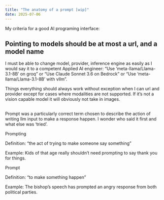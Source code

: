 ```yaml
---
title: "The anatomy of a prompt [wip]"
date: 2025-07-06
---
```


My criteria for a good AI programing interface:

## Pointing to models should be at most a url, and a model name
I must be able to change model, provider, inference engine as easily as I would say it to a competent Applied AI engineer: "Use 'meta-llama/Llama-3.1-8B' on groq" or "Use Claude Sonnet 3.6 on Bedrock" or "Use 'meta-llama/Llama-3.1-8B' with vllm".

Things everything should always work without exception when I can url and provider except for cases where modalities are not supported. If it's not a vision capable model it will obviously not take in images.

##

Prompt was a particularly correct term chosen to describe the action of writing llm input to make a response happen. I wonder who said it first and what else was 'tried'.

Prompting

Definition: "the act of trying to make someone say something"

Example: Kids of that age really shouldn't need prompting to say thank you for things.

Prompt

Definition: "to make something happen"

Example: The bishop's speech has prompted an angry response from both political parties.
